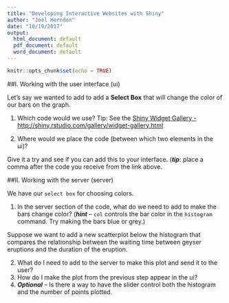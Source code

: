 ```yaml
---
title: "Developing Interactive Websites with Shiny"
author: "Joel Herndon"
date: "10/19/2017"
output:
  html_document: default
  pdf_document: default
  word_document: default
---
```


```r
knitr::opts_chunk$set(echo = TRUE)
```
##I. Working with the user interface (ui)

Let’s say we wanted to add to add a **Select Box** that will change the color of our bars on the graph.

  1. Which code would we use?  Tip: See the [Shiny Widget Gallery - http://shiny.rstudio.com/gallery/widget-gallery.html](http://shiny.rstudio.com/gallery/widget-gallery.html)


  2. Where would we place the code (between which two elements in the ui)?


Give it a try and see if you can add this to your interface. (***tip***: place a comma after the code you receive from the link above.


##II. Working with the server (server)

We have our `select box` for choosing colors.

  1.   In the server section of the code, what do we need to add to make the bars change color? (***hint*** – `col` controls the bar color in the `histogram` command. Try making the bars blue or grey.)

Suppose we want to add a new scatterplot below the histogram that compares the relationship between the waiting time between geyser eruptions and the duration of the eruption.

  2. What do I need to add to the server to make this plot and send it to the user?
  3. How do I make the plot from the previous step appear in the ui?
  4. ***Optional*** – Is there a way to have the slider control both the histogram and the number of points plotted.

